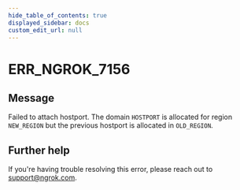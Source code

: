 ```yaml
---
hide_table_of_contents: true
displayed_sidebar: docs
custom_edit_url: null
---
```



# ERR_NGROK_7156

## Message

Failed to attach hostport. The domain `HOSTPORT` is allocated for region `NEW_REGION` but the previous hostport is allocated in `OLD_REGION`.

## Further help

If you're having trouble resolving this error, please reach out to [support@ngrok.com](mailto:support@ngrok.com?subject=Help%20with%20ERR_NGROK_7156).

<ErrorDetails error="err_ngrok_7156" />
